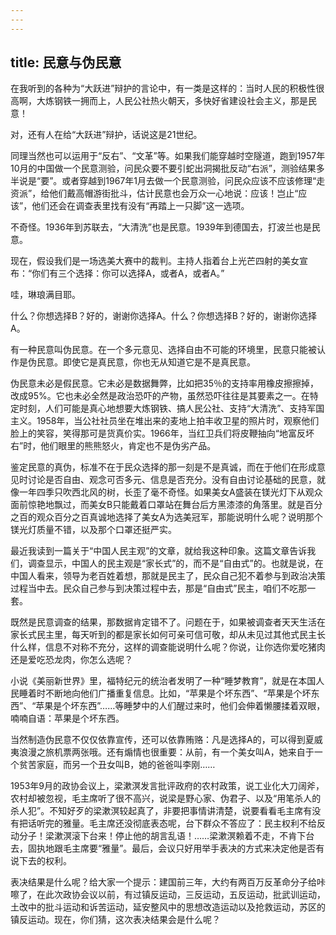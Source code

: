 ```yaml
---
---
---
```

title: 民意与伪民意
---







在我听到的各种为“大跃进”辩护的言论中，有一类是这样的：当时人民的积极性很高啊，大炼钢铁一拥而上，人民公社热火朝天，多快好省建设社会主义，那是民意！

对，还有人在给“大跃进”辩护，话说这是21世纪。

同理当然也可以运用于“反右”、“文革”等。如果我们能穿越时空隧道，跑到1957年10月的中国做一个民意测验，问民众要不要引蛇出洞揭批反动“右派”，测验结果多半说是“要”。或者穿越到1967年1月去做一个民意测验，问民众应该不应该修理“走资派”，给他们戴高帽游街批斗，估计民意也会万众一心地说：应该！岂止“应该”，他们还会在调查表里找有没有“再踏上一只脚”这一选项。

不奇怪。1936年到苏联去，“大清洗”也是民意。1939年到德国去，打波兰也是民意。

现在，假设我们是一场选美大赛中的裁判。主持人指着台上光芒四射的美女宣布：“你们有三个选择：你可以选择A，或者A，或者A。”

哇，琳琅满目耶。

什么？你想选择B？好的，谢谢你选择A。什么？你想选择B？好的，谢谢你选择A。

有一种民意叫伪民意。在一个多元意见、选择自由不可能的环境里，民意只能被认作是伪民意。即使它是真民意，你也无从知道它是不是真民意。

伪民意未必是假民意。它未必是数据舞弊，比如把35％的支持率用橡皮擦擦掉，改成95%。它也未必全然是政治恐吓的产物，虽然恐吓往往是其要素之一。在特定时刻，人们可能是真心地想要大炼钢铁、搞人民公社、支持“大清洗”、支持军国主义。1958年，当公社社员坐在堆出来的麦地上拍丰收卫星的照片时，观察他们脸上的笑容，笑得那可是货真价实。1966年，当红卫兵们将皮鞭抽向“地富反坏右”时，他们眼里的熊熊怒火，肯定也不是伪劣产品。

鉴定民意的真伪，标准不在于民众选择的那一刻是不是真诚，而在于他们在形成意见时讨论是否自由、观念可否多元、信息是否充分。没有自由讨论基础的民意，就像一年四季只吹西北风的树，长歪了毫不奇怪。如果美女A盛装在镁光灯下从观众面前惊艳地飘过，而美女B只能戴着口罩站在舞台后方黑漆漆的角落里。就是百分之百的观众百分之百真诚地选择了美女A为选美冠军，那能说明什么呢？说明那个镁光灯质量不错，以及那个口罩还挺严实。

最近我读到一篇关于“中国人民主观”的文章，就给我这种印象。这篇文章告诉我们，调查显示，中国人的民主观是“家长式”的，而不是“自由式”的。也就是说，在中国人看来，领导为老百姓着想，那就是民主了，民众自己犯不着参与到政治决策过程当中去。民众自己参与到决策过程中去，那是“自由式”民主，咱们不吃那一套。

既然是民意调查的结果，那数据肯定错不了。问题在于，如果被调查者天天生活在家长式民主里，每天听到的都是家长如何可亲可信可敬，却从未见过其他式民主长什么样，信息不对称不充分，这样的调查能说明什么呢？你说，让你选你爱吃猪肉还是爱吃恐龙肉，你怎么选呢？

小说《美丽新世界》里，福特纪元的统治者发明了一种“睡梦教育”，就是在本国人民睡着时不断地向他们广播重复信息。比如，“苹果是个坏东西”、“苹果是个坏东西”、“苹果是个坏东西”……等睡梦中的人们醒过来时，他们会伸着懒腰揉着双眼，喃喃自语：苹果是个坏东西。

当然制造伪民意不仅仅依靠宣传，还可以依靠贿赂：凡是选择A的，可以得到夏威夷浪漫之旅机票两张哦。还有煽情也很重要：从前，有一个美女叫A，她来自于一个贫苦家庭，而另一个丑女叫B，她的爸爸叫李刚……

1953年9月的政协会议上，梁漱溟发言批评政府的农村政策，说工业化大刀阔斧，农村却被忽视，毛主席听了很不高兴，说梁是野心家、伪君子、以及“用笔杀人的杀人犯”。不知好歹的梁漱溟较起真了，非要把事情讲清楚，说要看看毛主席有没有把话听完的雅量。毛主席还没彻底表态呢，台下群众不答应了：民主权利不给反动分子！梁漱溟滚下台来！停止他的胡言乱语！……梁漱溟赖着不走，不肯下台去，固执地跟毛主席要“雅量”。最后，会议只好用举手表决的方式来决定他是否有说下去的权利。

表决结果是什么呢？给大家一个提示：建国前三年，大约有两百万反革命分子给咔嚓了，在此次政协会议以前，有过镇反运动，三反运动，五反运动，批武训运动，土改中的批斗运动和诉苦运动，延安整风中的思想改造运动以及抢救运动，苏区的镇反运动。现在，你们猜，这次表决结果会是什么呢？